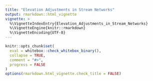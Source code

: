 ```yaml
---
title: "Elevation Adjustments in Stream Networks"
output: rmarkdown::html_vignette
vignette: >
  %\VignetteIndexEntry{Elevation_Adjustments_in_Stream_Networks}
  %\VignetteEngine{knitr::rmarkdown}
  %\VignetteEncoding{UTF-8}
---
```


```r
knitr::opts_chunk$set(
  eval = whitebox::check_whitebox_binary(),
  collapse = TRUE,
  comment = "#>",
  progress = FALSE
)
options(rmarkdown.html_vignette.check_title = FALSE)
```

<!-- # Libraries -->
<!-- ```{r setup} -->
<!-- library(desertHydro) -->
<!-- library(terra) -->
<!-- library(whitebox) -->
<!-- library(ggplot2) -->
<!-- library(htmltools) -->
<!-- library(data.table) -->
<!-- # usethis::use_data_table() -->
<!-- # Ensure whitebox executable works -->
<!-- whitebox::wbt_init( -->
<!--   exe_path = whitebox::wbt_exe_path(shell_quote = FALSE), -->
<!--   check_version = TRUE -->
<!-- ) -->
<!-- ``` -->

<!-- ```{r} -->
<!-- library(devtools) -->
<!-- # example digital elevation model within the desertHydro package -->
<!-- dem_path <- system.file("extdata", "dem.tif", package = "desertHydro")  -->
<!-- ``` -->

<!-- Let's take a look at the study area -->
<!-- ```{r, fig.dim=c(6,6)} -->
<!-- dem <- terra::rast(dem_path) -->
<!-- terra::plot(dem, main = "DEM Waterholes, AZ",  -->
<!--             plg = list(title = "Elevation (m)")) -->
<!-- ``` -->

<!-- Waterholes is located in Northern Arizona and is a tributary to the Grand Canyon. -->
<!-- The spatial resolution of the 3DEP DEM is ~10m. -->

<!-- Perform some hydrological analysis with Whitebox tools! Wrapped with the desertHydro  -->
<!-- package. -->
<!-- ```{r, echo = F, cache = F} -->
<!-- ModelFolder <- tempdir() # Create a temporary directory to save files into -->
<!-- dem_path <- system.file("extdata", "dem.tif", package = "desertHydro") # pass dem as file path -->

<!-- mod_dem <- desertHydro::flow_accumlation_wb(dem_path, ModelFolder, overwrite = F, carve = 2) -->
<!-- ``` -->
<!-- # Files created -->
<!-- ```{r} -->
<!-- # Files created -->
<!-- list.files(ModelFolder) -->
<!-- ``` -->

<!-- Many files are created from this function. This function works as a wrapper for -->
<!-- some of the stream functions within the Whitebox package. -->
<!--  Adjust DEM -->
<!-- ```{r, fig.dim=c(6,6)} -->
<!-- terra::plot(mod_dem, main = "Adjusted DEM Waterholes, AZ", -->
<!--             cex.main = .8, -->
<!--             plg = list(title = "Elevation (m)", title.cex = .8)) -->
<!-- ``` -->

<!-- Now, the adjusted DEM does not look significantly different from this scale.  -->
<!-- Let's check the differences. -->

<!-- ```{r, fig.dim=c(6,6)} -->
<!-- # Use terra's ifel function to spot the differences -->
<!-- elevation_diff <- terra::ifel(dem - mod_dem != 0, 1, 0)  -->
<!-- terra::plot(elevation_diff, main = "Elevation Adjustments", -->
<!--             cex.main = .8, -->
<!--             plg = list(title = "Elevation Change", title.cex = .8)) -->
<!-- ``` -->

<!-- # Observe Channel Profiles - through whitebox tools -->
<!-- ```{r, fig.dim=c(6,6)} -->
<!-- stream_network <- terra::vect(file.path(ModelFolder, "stream_network.shp")) -->
<!-- head(stream_network) -->
<!-- plot(stream_network, "STRAHLER", main = "Strahler Stream Order", plg = (title = "Order")) -->
<!-- ``` -->

<!-- How does this look along the channel profiles? -->
<!-- ```{r, out.width= "50%"} -->
<!-- library(htmltools) -->
<!-- profile <- file.path(ModelFolder, "profile.html") -->
<!-- htmltools::includeHTML(profile) -->

<!-- ``` -->
<!-- This graphic is produced by whitebox tools -->

<!-- How did the elevations change over these streams?  -->
<!-- ```{r} -->
<!-- demExt <- terra::extractAlong(dem, stream_network) -->
<!-- demAdjusted <- terra::extractAlong(mod_dem, stream_network) -->

<!-- # Grab one length of the channel by the ID -->
<!-- stream_seg_dem <- demExt[which(demExt$ID == 1),2] -->
<!-- stream_seg_mod_dem <- demAdjusted[which(demAdjusted$ID == 1),2] -->
<!-- stream_length <- 1:length(stream_seg_dem) -->

<!-- # Combine into a data frame -->
<!-- df <- data.frame(x = stream_length,  -->
<!--                  orig_dem = stream_seg_dem, -->
<!--                  adjusted_dem = stream_seg_mod_dem) -->

<!-- ``` -->


<!-- ```{r, fig.dim=c(6,6)} -->
<!-- # Take only a section of the channel, so it is more easily discernible -->
<!-- df2 <- df[1:50,] # 1st 100 rows -->
<!-- ggplot(df2) + geom_line(aes(x, orig_dem), color = "purple") + geom_point(aes(x, adjusted_dem), color = "blue") + labs(title = "Elevation Profile of Stream Segment") -->
<!-- ``` -->

<!-- Now, the profile isn't adjusted by much. With a spatially distributed water model -->
<!-- water will pool within these valleys. -->
<!-- Let's adjust the elevations and smooth them out to remove holes, but only for the -->
<!-- channel. -->

<!-- ```{r, smooth} -->
<!-- # Obtain saved flow accumulation map -->
<!-- stream_network <- terra::vect(file.path(ModelFolder, "stream_network.shp")) -->
<!-- dem_path <- system.file("extdata", "dem.tif", package = "desertHydro")  -->
<!-- mod_dem_path <- file.path(ModelFolder, "model_dem.tif") -->
<!-- carve_dem <- smoothStream(stream_network, dem_path) -->
<!-- carveExtract <- terra::extractAlong(carve_dem, stream_network, ID = TRUE) -->

<!-- df$carve <- carveExtract[which(carveExtract$ID == 1),2] -->
<!-- q <- carveExtract[which(carveExtract$ID == 1),2] -->
<!-- ``` -->

<!-- ```{r, fig.dim=c(6,6)} -->
<!-- df2 <- df[1:50,] -->
<!-- cols <- c("orig_dem" = "purple", "adjusted_dem" = "blue", "carve" = "red") -->
<!-- ggplot(df2, aes(x = x)) + geom_point(aes(y=orig_dem, color = "orig_dem")) + -->
<!--             geom_line(aes(y=adjusted_dem, color = "adjusted_dem")) + -->
<!--             geom_line(aes(y=carve, color = "carve")) + -->
<!--             labs(title = "Elevation Profile of Stream Segment") + -->
<!--             scale_color_manual(values = cols, -->
<!--                                breaks = c("orig_dem", "adjusted_dem", "carve"), -->
<!--                                labels = c("Original DEM", "Breached DEM", "Smoothed DEM")) -->

<!-- ``` -->

